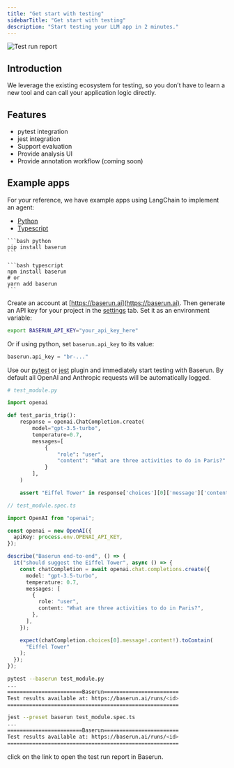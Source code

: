 ```yaml
---
title: "Get start with testing"
sidebarTitle: "Get start with testing"
description: "Start testing your LLM app in 2 minutes."
---
```


![Test run report](/images/test-run-report.png)

## Introduction

We leverage the existing ecosystem for testing, so you don’t have to learn a new tool and can call your application logic directly.

## Features

- pytest integration
- jest integration
- Support evaluation
- Provide analysis UI
- Provide annotation workflow (coming soon)

## Example apps

For your reference, we have example apps using LangChain to implement an agent:

- [Python](https://github.com/baserun-ai/testing-agent/)
- [Typescript](https://github.com/baserun-ai/testing-agent-js/)

<Steps>
<Step title="Install Baserun SDK">

<CodeGroup>

    ```bash python
    pip install baserun
    ```

    ```bash typescript
    npm install baserun
    # or
    yarn add baserun
    ```

</CodeGroup>
</Step>
<Step title="Generate an API key">

Create an account at [https://baserun.ai](https://baserun.ai). Then generate an API key for your project in the [settings](https://baserun.ai/settings) tab. Set it as an environment variable:

```bash
export BASERUN_API_KEY="your_api_key_here"
```

Or if using python, set `baserun.api_key` to its value:

```python
baserun.api_key = "br-..."
```

</Step>
<Step title="Define the test">

Use our [pytest](/pytest) or [jest](/jest) plugin and immediately start testing with Baserun. By default all OpenAI and Anthropic requests will be automatically logged.

<CodeGroup>

```python python
# test_module.py

import openai

def test_paris_trip():
    response = openai.ChatCompletion.create(
        model="gpt-3.5-turbo",
        temperature=0.7,
        messages=[
            {
                "role": "user",
                "content": "What are three activities to do in Paris?"
            }
        ],
    )

    assert "Eiffel Tower" in response['choices'][0]['message']['content']
```

```typescript typescript
// test_module.spec.ts

import OpenAI from "openai";

const openai = new OpenAI({
  apiKey: process.env.OPENAI_API_KEY,
});

describe("Baserun end-to-end", () => {
  it("should suggest the Eiffel Tower", async () => {
    const chatCompletion = await openai.chat.completions.create({
      model: "gpt-3.5-turbo",
      temperature: 0.7,
      messages: [
        {
          role: "user",
          content: "What are three activities to do in Paris?",
        },
      ],
    });

    expect(chatCompletion.choices[0].message!.content!).toContain(
      "Eiffel Tower"
    );
  });
});
```

</CodeGroup>
</Step>
<Step title="Run test">

<CodeGroup>

```bash python
pytest --baserun test_module.py
...
========================Baserun========================
Test results available at: https://baserun.ai/runs/<id>
=======================================================
```

```bash typescript
jest --preset baserun test_module.spec.ts
...
========================Baserun========================
Test results available at: https://baserun.ai/runs/<id>
=======================================================
```

</CodeGroup>
</Step>

</Steps>

click on the link to open the test run report in Baserun.
